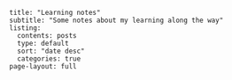 ```         
title: "Learning notes"
subtitle: "Some notes about my learning along the way"
listing: 
  contents: posts 
  type: default
  sort: "date desc" 
  categories: true
page-layout: full
```
